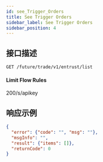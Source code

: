 ```yaml
---
id: see_Trigger_Orders
title: See Trigger Orders
sidebar_label: See Trigger Orders
sidebar_position: 4
---
```


## 接口描述

`GET /future/trade/v1/entrust/list`

#### **Limit Flow Rules**

200/s/apikey

## 响应示例

```json
{
  "error": {"code": "", "msg": ""},
  "msgInfo": "",
  "result": {"items": []},
  "returnCode": 0
}
```
